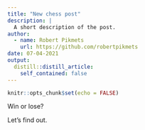 ```yaml
---
title: "New chess post"
description: |
  A short description of the post.
author:
  - name: Robert Pikmets
    url: https://github.com/robertpikmets
date: 07-04-2021
output:
  distill::distill_article:
    self_contained: false
---
```



```r
knitr::opts_chunk$set(echo = FALSE)
```

Win or lose?

Let's find out.


